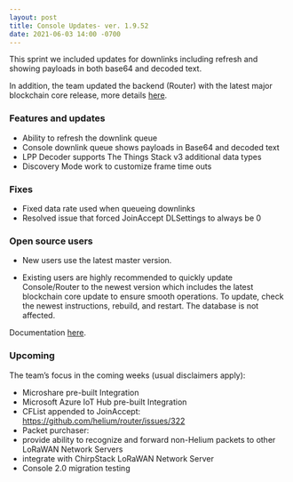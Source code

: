 ```yaml
---
layout: post
title: Console Updates- ver. 1.9.52
date: 2021-06-03 14:00 -0700
---
```


This sprint we included updates for downlinks including refresh and showing payloads in both base64
and decoded text.

<!--truncate-->

In addition, the team updated the backend (Router) with the latest major blockchain core release,
more details
[here](https://engineering.helium.com/2021/05/28/major-blockchain-release-validator-support.html).

### Features and updates

- Ability to refresh the downlink queue
- Console downlink queue shows payloads in Base64 and decoded text
- LPP Decoder supports The Things Stack v3 additional data types
- Discovery Mode work to customize frame time outs

### Fixes

- Fixed data rate used when queueing downlinks
- Resolved issue that forced JoinAccept DLSettings to always be 0

### Open source users

- New users use the latest master version.

- Existing users are highly recommended to quickly update Console/Router to the newest version which
  includes the latest blockchain core update to ensure smooth operations. To update, check the
  newest instructions, rebuild, and restart. The database is not affected.

Documentation [here](https://docs.helium.com/use-the-network/run-console/#console-setup).

### Upcoming

The team’s focus in the coming weeks (usual disclaimers apply):

- Microshare pre-built Integration
- Microsoft Azure IoT Hub pre-built Integration
- CFList appended to JoinAccept: https://github.com/helium/router/issues/322
- Packet purchaser:
- provide ability to recognize and forward non-Helium packets to other LoRaWAN Network Servers
- integrate with ChirpStack LoRaWAN Network Server
- Console 2.0 migration testing
